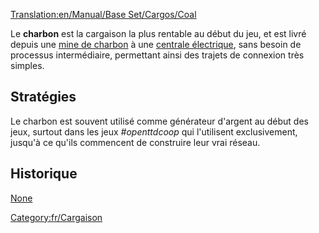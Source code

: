 [[Translation:en/Manual/Base Set/Cargos/Coal]]

{{fr/Manual/Base Set/Cargos/Cargaison|
name=Charbon|
image=en/Manual/Base Set/Cargos/Coal.png|
produced=[[fr/Manual/Base Set/Industries/Mine de charbon|Mine de charbon]]|
accepted=[[fr/Manual/Base Set/Industries/Centrale électrique|Centrale électrique]]
}}

Le '''charbon''' est la cargaison la plus rentable au début du jeu, et est livré depuis une [[fr/Manual/Base Set/Industries/Mine de charbon|mine de charbon]] à une [[fr/Manual/Base Set/Industries/Centrale électrique|centrale électrique]], sans besoin de processus intermédiaire, permettant ainsi des trajets de connexion très simples.



==Stratégies==
Le charbon est souvent utilisé comme générateur d'argent au début des jeux, surtout dans les jeux ''#openttdcoop'' qui l'utilisent exclusivement, jusqu'à ce qu'ils commencent de construire leur vrai réseau.

==Historique==
[https://www.wikipedia.org/wiki/Houille None]

[[Category:fr/Cargaison]]